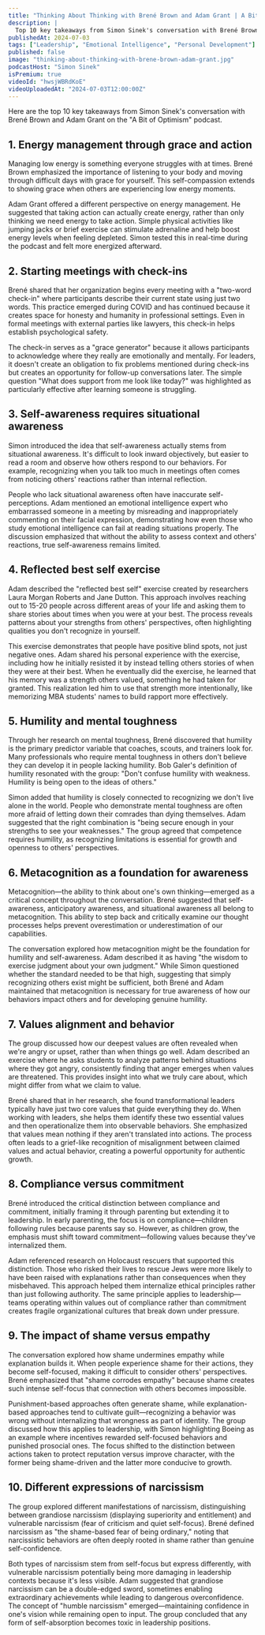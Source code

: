 ```yaml
---
title: "Thinking About Thinking with Brené Brown and Adam Grant | A Bit of Optimism Podcast"
description: |
  Top 10 key takeaways from Simon Sinek's conversation with Brené Brown and Adam Grant on the "A Bit of Optimism" podcast.
publishedAt: 2024-07-03
tags: ["Leadership", "Emotional Intelligence", "Personal Development"]
published: false
image: "thinking-about-thinking-with-brene-brown-adam-grant.jpg"
podcastHost: "Simon Sinek"
isPremium: true
videoId: "hwsjWBRdKoE"
videoUploadedAt: "2024-07-03T12:00:00Z"
---
```



<PodcastSummaryPageLayout frontmatter={frontmatter}>

Here are the top 10 key takeaways from Simon Sinek's conversation with Brené Brown and Adam Grant on the "A Bit of Optimism" podcast.

## 1. Energy management through grace and action

Managing low energy is something everyone struggles with at times. Brené Brown emphasized the importance of listening to your body and moving through difficult days with grace for yourself. This self-compassion extends to showing grace when others are experiencing low energy moments.

Adam Grant offered a different perspective on energy management. He suggested that taking action can actually create energy, rather than only thinking we need energy to take action. Simple physical activities like jumping jacks or brief exercise can stimulate adrenaline and help boost energy levels when feeling depleted. Simon tested this in real-time during the podcast and felt more energized afterward.

## 2. Starting meetings with check-ins

Brené shared that her organization begins every meeting with a "two-word check-in" where participants describe their current state using just two words. This practice emerged during COVID and has continued because it creates space for honesty and humanity in professional settings. Even in formal meetings with external parties like lawyers, this check-in helps establish psychological safety.

The check-in serves as a "grace generator" because it allows participants to acknowledge where they really are emotionally and mentally. For leaders, it doesn't create an obligation to fix problems mentioned during check-ins but creates an opportunity for follow-up conversations later. The simple question "What does support from me look like today?" was highlighted as particularly effective after learning someone is struggling.

## 3. Self-awareness requires situational awareness

Simon introduced the idea that self-awareness actually stems from situational awareness. It's difficult to look inward objectively, but easier to read a room and observe how others respond to our behaviors. For example, recognizing when you talk too much in meetings often comes from noticing others' reactions rather than internal reflection.

People who lack situational awareness often have inaccurate self-perceptions. Adam mentioned an emotional intelligence expert who embarrassed someone in a meeting by misreading and inappropriately commenting on their facial expression, demonstrating how even those who study emotional intelligence can fail at reading situations properly. The discussion emphasized that without the ability to assess context and others' reactions, true self-awareness remains limited.

## 4. Reflected best self exercise

Adam described the "reflected best self" exercise created by researchers Laura Morgan Roberts and Jane Dutton. This approach involves reaching out to 15-20 people across different areas of your life and asking them to share stories about times when you were at your best. The process reveals patterns about your strengths from others' perspectives, often highlighting qualities you don't recognize in yourself.

This exercise demonstrates that people have positive blind spots, not just negative ones. Adam shared his personal experience with the exercise, including how he initially resisted it by instead telling others stories of when they were at their best. When he eventually did the exercise, he learned that his memory was a strength others valued, something he had taken for granted. This realization led him to use that strength more intentionally, like memorizing MBA students' names to build rapport more effectively.

## 5. Humility and mental toughness

Through her research on mental toughness, Brené discovered that humility is the primary predictor variable that coaches, scouts, and trainers look for. Many professionals who require mental toughness in others don't believe they can develop it in people lacking humility. Bob Galer's definition of humility resonated with the group: "Don't confuse humility with weakness. Humility is being open to the ideas of others."

Simon added that humility is closely connected to recognizing we don't live alone in the world. People who demonstrate mental toughness are often more afraid of letting down their comrades than dying themselves. Adam suggested that the right combination is "being secure enough in your strengths to see your weaknesses." The group agreed that competence requires humility, as recognizing limitations is essential for growth and openness to others' perspectives.

## 6. Metacognition as a foundation for awareness

Metacognition—the ability to think about one's own thinking—emerged as a critical concept throughout the conversation. Brené suggested that self-awareness, anticipatory awareness, and situational awareness all belong to metacognition. This ability to step back and critically examine our thought processes helps prevent overestimation or underestimation of our capabilities.

The conversation explored how metacognition might be the foundation for humility and self-awareness. Adam described it as having "the wisdom to exercise judgment about your own judgment." While Simon questioned whether the standard needed to be that high, suggesting that simply recognizing others exist might be sufficient, both Brené and Adam maintained that metacognition is necessary for true awareness of how our behaviors impact others and for developing genuine humility.

## 7. Values alignment and behavior

The group discussed how our deepest values are often revealed when we're angry or upset, rather than when things go well. Adam described an exercise where he asks students to analyze patterns behind situations where they got angry, consistently finding that anger emerges when values are threatened. This provides insight into what we truly care about, which might differ from what we claim to value.

Brené shared that in her research, she found transformational leaders typically have just two core values that guide everything they do. When working with leaders, she helps them identify these two essential values and then operationalize them into observable behaviors. She emphasized that values mean nothing if they aren't translated into actions. The process often leads to a grief-like recognition of misalignment between claimed values and actual behavior, creating a powerful opportunity for authentic growth.

## 8. Compliance versus commitment

Brené introduced the critical distinction between compliance and commitment, initially framing it through parenting but extending it to leadership. In early parenting, the focus is on compliance—children following rules because parents say so. However, as children grow, the emphasis must shift toward commitment—following values because they've internalized them.

Adam referenced research on Holocaust rescuers that supported this distinction. Those who risked their lives to rescue Jews were more likely to have been raised with explanations rather than consequences when they misbehaved. This approach helped them internalize ethical principles rather than just following authority. The same principle applies to leadership—teams operating within values out of compliance rather than commitment creates fragile organizational cultures that break down under pressure.

## 9. The impact of shame versus empathy

The conversation explored how shame undermines empathy while explanation builds it. When people experience shame for their actions, they become self-focused, making it difficult to consider others' perspectives. Brené emphasized that "shame corrodes empathy" because shame creates such intense self-focus that connection with others becomes impossible.

Punishment-based approaches often generate shame, while explanation-based approaches tend to cultivate guilt—recognizing a behavior was wrong without internalizing that wrongness as part of identity. The group discussed how this applies to leadership, with Simon highlighting Boeing as an example where incentives rewarded self-focused behaviors and punished prosocial ones. The focus shifted to the distinction between actions taken to protect reputation versus improve character, with the former being shame-driven and the latter more conducive to growth.

## 10. Different expressions of narcissism

The group explored different manifestations of narcissism, distinguishing between grandiose narcissism (displaying superiority and entitlement) and vulnerable narcissism (fear of criticism and quiet self-focus). Brené defined narcissism as "the shame-based fear of being ordinary," noting that narcissistic behaviors are often deeply rooted in shame rather than genuine self-confidence.

Both types of narcissism stem from self-focus but express differently, with vulnerable narcissism potentially being more damaging in leadership contexts because it's less visible. Adam suggested that grandiose narcissism can be a double-edged sword, sometimes enabling extraordinary achievements while leading to dangerous overconfidence. The concept of "humble narcissism" emerged—maintaining confidence in one's vision while remaining open to input. The group concluded that any form of self-absorption becomes toxic in leadership positions.

</PodcastSummaryPageLayout>
